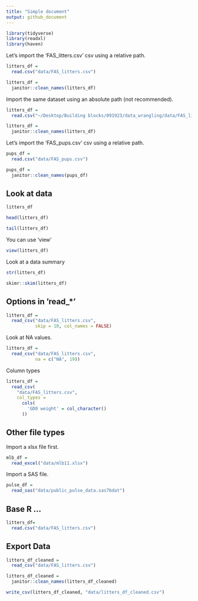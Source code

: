 ```yaml
---
title: "Simple document"
output: github_document
---
```


```r
library(tidyverse)
library(readxl)
library(haven)
```

Let's import the 'FAS_litters.csv' csv using a relative path.

```r
litters_df = 
  read.csv("data/FAS_litters.csv")

litters_df =
  janitor::clean_names(litters_df)
```

Import the same dataset using an absolute path (not recommended).

```r
litters_df = 
  read.csv("~/Desktop/Building blocks/091923/data_wrangling/data/FAS_litters.csv")

litters_df =
  janitor::clean_names(litters_df)
```

Let's import the 'FAS_pups.csv' csv using a relative path.

```r
pups_df = 
  read.csv("data/FAS_pups.csv")

pups_df =
  janitor::clean_names(pups_df)
```

## Look at data

```r
litters_df

head(litters_df)

tail(litters_df)
```

You can use 'view'

```r
view(litters_df)
```

Look at a data summary

```r
str(litters_df)

skimr::skim(litters_df)
```

## Options in 'read_*'

```r
litters_df =
  read_csv("data/FAS_litters.csv",
           skip = 10, col_names = FALSE)
```

Look at NA values.

```r
litters_df =
  read_csv("data/FAS_litters.csv",
           na = c("NA", 19))
```

Column types

```r
litters_df =
  read_csv(
    "data/FAS_litters.csv",
    col_types = 
      cols(
        'GD0 weight' = col_character()
      ))
```

## Other file types

Import a xlsx file first.

```r
mlb_df =
  read_excel("data/mlb11.xlsx")
```

Import a SAS file.

```r
pulse_df =
  read_sas("data/public_pulse_data.sas7bdat")
```

## Base R ...

```r
litters_df=
  read.csv("data/FAS_litters.csv")
```

## Export Data

```r
litters_df_cleaned =
  read_csv("data/FAS_litters.csv")

litters_df_cleaned =
  janitor::clean_names(litters_df_cleaned)

write_csv(litters_df_cleaned, "data/litters_df_cleaned.csv")
```